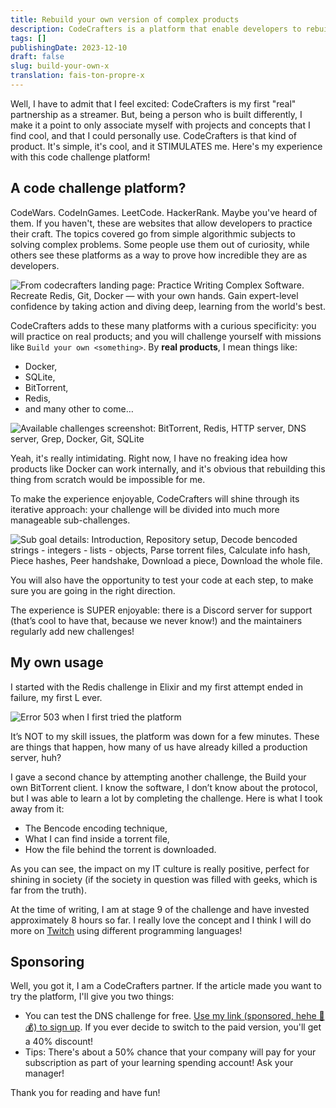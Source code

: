 ```yaml
---
title: Rebuild your own version of complex products
description: CodeCrafters is a platform that enable developers to rebuild famoux tech products like a DNS Server or Docker. Let me tell you how it went for me.
tags: []
publishingDate: 2023-12-10
draft: false
slug: build-your-own-x
translation: fais-ton-propre-x
---
```




Well, I have to admit that I feel excited: CodeCrafters is my first "real"
partnership as a streamer. But, being a person who is built differently, I make
it a point to only associate myself with projects and concepts that I find
cool, and that I could personally use. CodeCrafters is that kind of product.
It's simple, it's cool, and it STIMULATES me. Here's my experience with this
code challenge platform!

## A code challenge platform?

CodeWars. CodeInGames. LeetCode. HackerRank. Maybe you've heard of them. If you
haven't, these are websites that allow developers to practice their craft. The
topics covered go from simple algorithmic subjects to solving complex problems.
Some people use them out of curiosity, while others see these platforms as a
way to prove how incredible they are as developers.

<Image
  src={codeCrafterLanding}
  alt="From codecrafters landing page:
Practice Writing Complex Software. Recreate Redis, Git, Docker — with your own
hands. Gain expert-level confidence by taking action and diving deep, learning
from the world's best."
/>

CodeCrafters adds to these many platforms with a curious specificity: you will
practice on real products; and you will challenge yourself with missions like
`Build your own <something>`. By **real products**, I mean things like:

- Docker,
- SQLite,
- BitTorrent,
- Redis,
- and many other to come…

<Image
  src={trackDiversity}
  alt="Available challenges screenshot:
BitTorrent, Redis, HTTP server, DNS server, Grep, Docker, Git, SQLite"
/>

Yeah, it's really intimidating. Right now, I have no freaking idea how products
like Docker can work internally, and it's obvious that rebuilding this thing
from scratch would be impossible for me.

To make the experience enjoyable, CodeCrafters will shine through its iterative
approach: your challenge will be divided into much more manageable
sub-challenges.

<Image
  src={trackDetails}
  alt="Sub goal details: Introduction,
Repository setup, Decode bencoded strings - integers - lists - objects, Parse
torrent files, Calculate info hash, Piece hashes, Peer handshake, Download a
piece, Download the whole file."
/>

You will also have the opportunity to test your code at each step, to make sure
you are going in the right direction.

The experience is SUPER enjoyable: there is a Discord server for support
(that’s cool to have that, because we never know!) and the maintainers
regularly add new challenges!

## My own usage

I started with the Redis challenge in Elixir and my first attempt ended in
failure, my first L ever.

<Image src={terminalOutput} alt="Error 503 when I first tried the platform" />

It’s NOT to my skill issues, the platform was down for a few minutes. These are
things that happen, how many of us have already killed a production server,
huh?

I gave a second chance by attempting another challenge, the Build your own
BitTorrent client. I know the software, I don’t know about the protocol, but I
was able to learn a lot by completing the challenge. Here is what I took away
from it:

- The Bencode encoding technique,
- What I can find inside a torrent file,
- How the file behind the torrent is downloaded.

As you can see, the impact on my IT culture is really positive, perfect for
shining in society (if the society in question was filled with geeks, which is
far from the truth).

At the time of writing, I am at stage 9 of the challenge and have invested
approximately 8 hours so far. I really love the concept and I think I will do
more on [Twitch](https://twitch.tv//LLCoolChris_) using different programming
languages!

## Sponsoring

Well, you got it, I am a CodeCrafters partner. If the article made you want to
try the platform, I'll give you two things:

- You can test the DNS challenge for free. [Use my link (sponsored, hehe 🤑💰)
  to sign up](https://app.codecrafters.io/join?via=Christopher2K). If you ever
  decide to switch to the paid version, you'll get a 40% discount!
- Tips: There's about a 50% chance that your company will pay for your
  subscription as part of your learning spending account! Ask your manager!

Thank you for reading and have fun!
